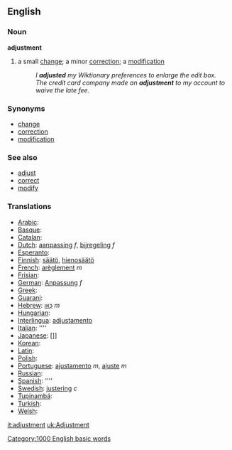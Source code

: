 ==English==

===Noun===
'''adjustment'''
#a small [[change]]; a minor [[correction]]; a [[modification]]
#:''I '''adjusted''' my Wiktionary preferences to enlarge the edit box.''
#:''The credit card company made an '''adjustment''' to my account to waive the late fee.''

===Synonyms===
*[[change]]
*[[correction]]
*[[modification]]

===See also===
*[[adjust]]
*[[correct]]
*[[modify]]

===Translations===
*[[Arabic]]: [[]]
*[[Basque]]: [[]]
*[[Catalan]]: [[]]
*[[Dutch]]: [[aanpassing]] ''f'', [[bijregeling]] ''f''
*[[Esperanto]]: [[]]
*[[Finnish]]: [[säätö]], [[hienosäätö]]
*[[French]]: [[arèglement]] ''m''
*[[Frisian]]: [[]]
*[[German]]: [[Anpassung]] ''f''
*[[Greek]]: [[]]
*[[Guarani]]: [[]]
*[[Hebrew]]: [[כִּוּוּן]] ''m''
*[[Hungarian]]: [[]]
*[[Interlingua]]: [[adjustamento]]
*[[Italian]]: [[]] ''''
*[[Japanese]]: []]
*[[Korean]]: [[]]
*[[Latin]]: [[]]
*[[Polish]]: [[]]
*[[Portuguese]]: [[ajustamento]] ''m'', [[ajuste]] ''m''
*[[Russian]]: [[]]
*[[Spanish]]: [[]] ''''
*[[Swedish]]: [[justering]] ''c''
*[[Tupinambá]]: [[]]
*[[Turkish]]: [[]]
*[[Welsh]]: [[]]

[[Category:1000 English basic words]]

[[it:adjustment]]
[[uk:Adjustment]]